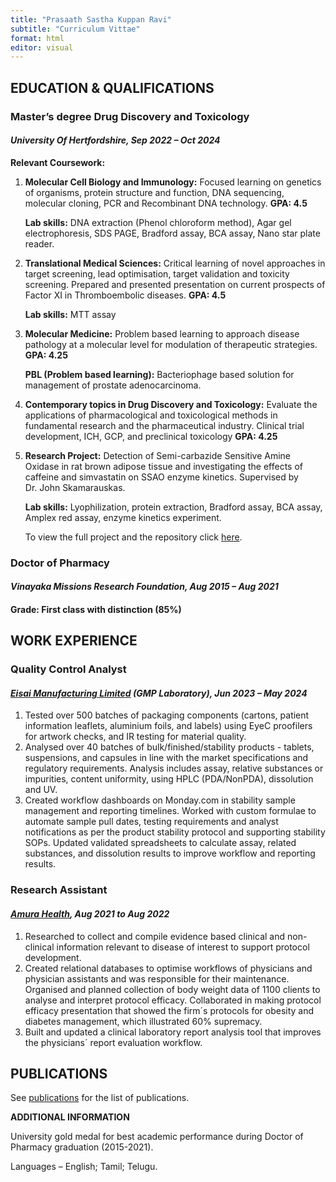 ```yaml
---
title: "Prasaath Sastha Kuppan Ravi"
subtitle: "Curriculum Vittae"
format: html
editor: visual
---
```


## **EDUCATION & QUALIFICATIONS**

### **Master's degree Drug Discovery and Toxicology**

#### ***University Of Hertfordshire, Sep 2022 – Oct 2024***

**Relevant Coursework:**

1.  **Molecular Cell Biology and Immunology:** Focused learning on genetics of organisms, protein structure and function, DNA sequencing, molecular cloning, PCR and Recombinant DNA technology. **GPA: 4.5**

    **Lab skills:** DNA extraction (Phenol chloroform method), Agar gel electrophoresis, SDS PAGE, Bradford assay, BCA assay, Nano star plate reader.

2.  **Translational Medical Sciences:** Critical learning of novel approaches in target screening, lead optimisation, target validation and toxicity screening. Prepared and presented presentation on current prospects of Factor XI in Thromboembolic diseases. **GPA: 4.5**

    **Lab skills:** MTT assay

3.  **Molecular Medicine:** Problem based learning to approach disease pathology at a molecular level for modulation of therapeutic strategies. **GPA: 4.25**

    **PBL (Problem based learning):** Bacteriophage based solution for management of prostate adenocarcinoma.

4.  **Contemporary topics in Drug Discovery and Toxicology:** Evaluate the applications of pharmacological and toxicological methods in fundamental research and the pharmaceutical industry. Clinical trial development, ICH, GCP, and preclinical toxicology **GPA: 4.25**

5.  **Research Project:** Detection of Semi-carbazide Sensitive Amine Oxidase in rat brown adipose tissue and investigating the effects of caffeine and simvastatin on SSAO enzyme kinetics. Supervised by Dr. John Skamarauskas.

    **Lab skills:** Lyophilization, protein extraction, Bradford assay, BCA assay, Amplex red assay, enzyme kinetics experiment.

    To view the full project and the repository click [here](https://prasaath-sastha.github.io/MSc-Project/).

### **Doctor of Pharmacy**

#### ***Vinayaka Missions Research Foundation, Aug 2015 – Aug 2021***

#### **Grade: First class with distinction (85%)**

## **WORK EXPERIENCE**

### **Quality Control Analyst**

#### [***Eisai Manufacturing Limited***](https://www.eisai.eu/ "Link to Eisai Homepage") ***(GMP Laboratory), Jun 2023 – May 2024***

1.  Tested over 500 batches of packaging components (cartons, patient information leaflets, aluminium foils, and labels) using EyeC proofilers for artwork checks, and IR testing for material quality.
2.  Analysed over 40 batches of bulk/finished/stability products - tablets, suspensions, and capsules in line with the market specifications and regulatory requirements. Analysis includes assay, relative substances or impurities, content uniformity, using HPLC (PDA/NonPDA), dissolution and UV.
3.  Created workflow dashboards on Monday.com in stability sample management and reporting timelines. Worked with custom formulae to automate sample pull dates, testing requirements and analyst notifications as per the product stability protocol and supporting stability SOPs. Updated validated spreadsheets to calculate assay, related substances, and dissolution results to improve workflow and reporting results.

### **Research Assistant**

#### [***Amura Health***](https://amura.ai/)***, Aug 2021 to Aug 2022***

1.  Researched to collect and compile evidence based clinical and non-clinical information relevant to disease of interest to support protocol development.
2.  Created relational databases to optimise workflows of physicians and physician assistants and was responsible for their maintenance. Organised and planned collection of body weight data of 1100 clients to analyse and interpret protocol efficacy. Collaborated in making protocol efficacy presentation that showed the firm´s protocols for obesity and diabetes management, which illustrated 60% supremacy.
3.  Built and updated a clinical laboratory report analysis tool that improves the physicians´ report evaluation workflow.

## **PUBLICATIONS**

See [publications](publications.qmd) for the list of publications.

**ADDITIONAL INFORMATION**

University gold medal for best academic performance during Doctor of Pharmacy graduation (2015-2021).

Languages – English; Tamil; Telugu.
